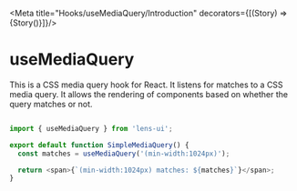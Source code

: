 
<Meta title="Hooks/useMediaQuery/Introduction"  decorators={[(Story) => <ApplicationProvider>{Story()}</ApplicationProvider>]}/>

# useMediaQuery

This is a CSS media query hook for React. It listens for matches to a CSS media query. It allows the rendering of components based on whether the query matches or not.


```ts

import { useMediaQuery } from 'lens-ui';

export default function SimpleMediaQuery() {
  const matches = useMediaQuery('(min-width:1024px)');

  return <span>{`(min-width:1024px) matches: ${matches}`}</span>;
}
```